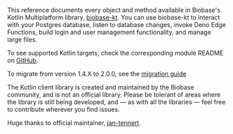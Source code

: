 This reference documents every object and method available in Biobase's Kotlin Multiplatform library, [biobase-kt](https://github.com/biobase-community/biobase-kt). You can use biobase-kt to interact with your Postgres database, listen to database changes, invoke Deno Edge Functions, build login and user management functionality, and manage large files.

To see supported Kotlin targets, check the corresponding module README on [GitHub](https://github.com/biobase-community/biobase-kt).

To migrate from version 1.4.X to 2.0.0, see the [migration guide](https://github.com/biobase-community/biobase-kt/blob/master/MIGRATION.md)

<Admonition type="note">

The Kotlin client library is created and maintained by the Biobase community, and is not an official library. Please be tolerant of areas where the library is still being developed, and — as with all the libraries — feel free to contribute wherever you find issues.

Huge thanks to official maintainer, [jan-tennert](https://github.com/jan-tennert).

</Admonition>
